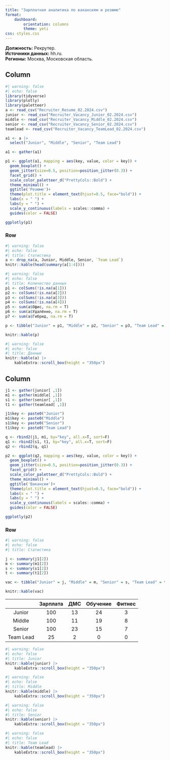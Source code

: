 ```yaml
---
title: "Зарплатная аналитика по вакансиям и резюме"
format: 
    dashboard:
        orientation: columns
        theme: yeti
css: styles.css
---
```


**Должность:** Рекрутер. \
**Источники данных:** hh.ru. \
**Регионы:** Москва, Московская область.

## Column

```r
#| warning: false
#| echo: false
library(tidyverse)
library(plotly)
library(paletteer)
a <- read_csv("Recruiter_Resume_02.2024.csv")
junior <- read_csv("Recruiter_Vacancy_Junior_02.2024.csv")
middle <- read_csv("Recruiter_Vacancy_Middle_02.2024.csv")
senior <- read_csv("Recruiter_Vacancy_Senior_02.2024.csv")
teamlead <- read_csv("Recruiter_Vacancy_TeamLead_02.2024.csv")
```

```r
a1 <- a |> 
  select("Junior", "Middle", "Senior", "Team Lead")

a1 <- gather(a1)

p1 <- ggplot(a1, mapping = aes(key, value, color = key)) +
  geom_boxplot() +
  geom_jitter(size=0.5, position=position_jitter(0.3)) +
  facet_grid() +
  scale_color_paletteer_d("PrettyCols::Bold") +
  theme_minimal() +
  ggtitle('Резюме')+
  theme(plot.title = element_text(hjust=0.5, face="bold")) +
  labs(x = " ") +
  labs(y = " ") +
  scale_y_continuous(labels = scales::comma) +
  guides(color = FALSE)

ggplotly(p1)

```

### Row {.tabset}

```r
#| warning: false
#| echo: false
#| title: Статистика
a <- drop_na(a, Junior, Middle, Senior, `Team Lead`)
knitr::kable(head(summary(a[1:4])))
```

```r
#| warning: false
#| echo: false
#| title: Количество данных
p1 <- colSums(!is.na(a[1]))
p2 <- colSums(!is.na(a[2]))
p3 <- colSums(!is.na(a[3]))
p4 <- colSums(!is.na(a[4]))
p5 <- sum(a$Офис, na.rm = T)
p6 <- sum(a$Удалённо, na.rm = T)
p7 <- sum(a$Гибрид, na.rm = T)

p <- tibble("Junior" = p1, "Middle" = p2, "Senior" = p3, "Team Lead" = p4, "Офис" = p5, "Удалённо" = p6, "Гибрид" = p7)

knitr::kable(p)
```

```r
#| warning: false
#| echo: false
#| title: Данные
knitr::kable(a) |>
    kableExtra::scroll_box(height = "350px")
```

## Column

```r

j1 <- gather(junior[ ,1])
m1 <- gather(middle[ ,1])
s1 <- gather(senior[ ,1])
t1 <- gather(teamlead[ ,1])

j1$key <- paste0("Junior")
m1$key <- paste0("Middle")
s1$key <- paste0("Senior")
t1$key <- paste0("Team Lead")

q <- rbind2(j1, m1, by="key", all.x=T, sort=F)
q1 <- rbind2(s1, t1, by="key", all.x=T, sort=F)
q2 <- rbind2(q, q1)

p2 <- ggplot(q2, mapping = aes(key, value, color = key)) +
  geom_boxplot() +
  geom_jitter(size=0.5, position=position_jitter(0.3)) +
  facet_grid() +
  scale_color_paletteer_d("PrettyCols::Bold") +
  theme_minimal() +
  ggtitle('Вакансии')+
  theme(plot.title = element_text(hjust=0.5, face="bold")) +
  labs(x = " ") +
  labs(y = " ") +
  scale_y_continuous(labels = scales::comma) +
  guides(color = FALSE)

ggplotly(p2)

```

### Row {.tabset}

```r
#| warning: false
#| echo: false
#| title: Статистика

j <- summary(j1[2])
m <- summary(m1[2])
s <- summary(s1[2])
t <- summary(t1[2])

vac <- tibble("Junior" = j, "Middle" = m, "Senior" = s, "Team Lead" = t)

knitr::kable(vac)
```

::: {.card title="Количество данных"}

|    | Зарплата | ДМС | Обучение | Фитнес |
|:--:|:--------:|:---:|:--------:|:------:|
| Junior| 100 | 13 | 24 | 3 |
| Middle | 100 | 11 | 19 | 8 |
| Senior | 100 | 23 | 15 | 7 |
| Team Lead | 25 | 2 | 0 | 0 |

:::

```r
#| warning: false
#| echo: false
#| title: Junior
knitr::kable(junior) |>
    kableExtra::scroll_box(height = "350px")
```

```r
#| warning: false
#| echo: false
#| title: Middle
knitr::kable(middle) |>
    kableExtra::scroll_box(height = "350px")
```

```r
#| warning: false
#| echo: false
#| title: Senior
knitr::kable(senior) |>
    kableExtra::scroll_box(height = "350px")
```

```r
#| warning: false
#| echo: false
#| title: Team Lead
knitr::kable(teamlead) |>
    kableExtra::scroll_box(height = "350px")
```
